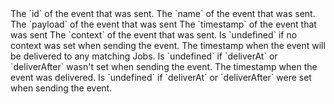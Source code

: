 <ResponseField type="object">
  <Expandable title="properties" defaultOpen>
    <ResponseField name="id" type="string" required>
      The `id` of the event that was sent.
    </ResponseField>
    <ResponseField name="name" type="string" required>
      The `name` of the event that was sent.
    </ResponseField>
    <ResponseField name="payload" type="any" required>
      The `payload` of the event that was sent
    </ResponseField>
    <ResponseField name="timestamp" type="Date" required>
      The `timestamp` of the event that was sent
    </ResponseField>
    <ResponseField name="context" type="any">
      The `context` of the event that was sent. Is `undefined` if no context was
      set when sending the event.
    </ResponseField>
    <ResponseField name="deliverAt" type="Date">
      The timestamp when the event will be delivered to any matching Jobs. Is
      `undefined` if `deliverAt` or `deliverAfter` wasn't set when sending the
      event.
    </ResponseField>
    <ResponseField name="deliveredAt" type="Date">
      The timestamp when the event was delivered. Is `undefined` if `deliverAt`
      or `deliverAfter` were set when sending the event.
    </ResponseField>
  </Expandable>
</ResponseField>
